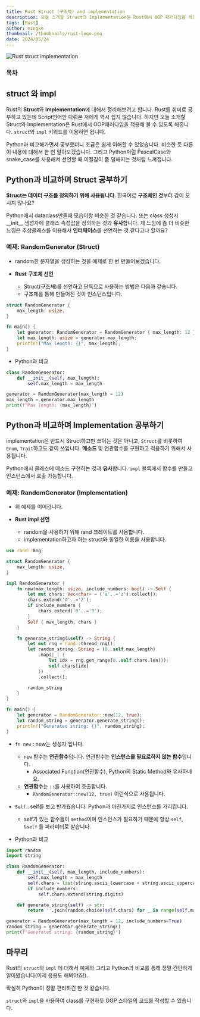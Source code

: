 ```yaml
---
title: Rust Struct (구조체) and implementation
description: 오늘 소개할 Struct와 Implementation은 Rust에서 OOP 패러다임을 적용해 볼 수 있도록 해줍니다. struct와 impl 키워드를 이용하면 됩니다.
tags: [Rust]
author: mingke
thumbnail: /thumbnails/rust-logo.png
date: 2024/05/24
---
```


<Image src="/thumbnails/rust-logo.png" alt="Rust struct implementation" />

### 목차

## struct 와 impl

Rust의 **Struct**와 **Implementation**에 대해서 정리해보려고 합니다. Rust를 취미로 공부하고 있는데 Script언어만 다뤄본 저에게 역시 쉽지 않습니다. 하지만 오늘 소개할 Struct와 Implementation은 Rust에서 OOP패러다임을 적용해 볼 수 있도록 해줍니다. `struct`와 `impl` 키워드를 이용하면 됩니다.

Python과 비교해가면서 공부했더니 조금은 쉽게 이해할 수 있었습니다. 비슷한 듯 다른 이 내용에 대해서 한 번 알아보겠습니다. 그리고 Python처럼 PascalCase와 snake_case를 사용해서 선언할 때 이질감이 좀 덜해지는 것처럼 느껴집니다.

## Python과 비교하며 Struct 공부하기

**Struct는 데이터 구조를 정의하기 위해 사용됩니다**. 한국어로 **구조체인 것**부터 감이 오시지 않나요?

Python에서 dataclass만들때 모습이랑 비슷한 것 같습니다. 또는 class 생성시 \_\_init\_\_ 생성자에 클래스 속성값을 정의하는 것과 **유사**합니다. 제 느낌에 좀 더 비슷한 느낌은 추상클래스를 이용해서 **인터페이스**를 선언하는 것 같다고나 할까요?

### 예제: RandomGenerator (Struct)

- random한 문자열을 생성하는 것을 예제로 한 번 만들어보겠습니다.

- **Rust** **구조체 선언**
  - Struct(구조체)를 선언하고 단독으로 사용하는 방법은 다음과 같습니다.
  - 구조체를 통해 만들어진 것이 인스턴스입니다.

```rust
struct RandomGenerator {
    max_length: usize,
}

fn main() {
    let generator: RandomGenerator = RandomGenerator { max_length: 12 };
    let max_length: usize = generator.max_length;
    println!("Max length: {}", max_length);
}
```

- Python과 비교

```python
class RandomGenerator:
    def __init__(self, max_length):
        self.max_length = max_length

generator = RandomGenerator(max_length = 12)
max_length = generator.max_length
print(f"Max length: {max_length}")
```

## Python과 비교하며 Implementation 공부하기

implementation은 반드시 Struct하고만 쓰이는 것은 아니고, `Struct`를 비롯하여 `Enum`, `Trait`하고도 같이 쓰입니다. **메소드** 및 연관함수를 구현하고 적용하기 위해서 사용됩니다.

Python에서 클래스에 메소드 구현하는 것과 **유사**합니다. `impl` 블록에서 함수를 만들고 인스턴스에서 호출 가능합니다.

### 예제: RandomGenerator (Implementation)

- 위 예제를 이어갑니다.

- **Rust impl 선언**
  - random을 사용하기 위해 rand 크레이트를 사용합니다.
  - implementation하고자 하는 struct와 동일한 이름을 사용합니다.

```rust
use rand::Rng;

struct RandomGenerator {
    max_length: usize,
}

impl RandomGenerator {
    fn new(max_length: usize, include_numbers: bool) -> Self {
        let mut chars: Vec<char> = ('a'..='z').collect();
        chars.extend('A'..='Z');
        if include_numbers {
            chars.extend('0'..='9');
        }
        Self { max_length, chars }
    }

    fn generate_string(&self) -> String {
        let mut rng = rand::thread_rng();
        let random_string: String = (0..self.max_length)
            .map(|_| {
                let idx = rng.gen_range(0..self.chars.len());
                self.chars[idx]
            })
            .collect();

        random_string
    }
}

fn main() {
    let generator = RandomGenerator::new(12, true);
    let random_string = generator.generate_string();
    println!("Generated string: {}", random_string);
}

```

- `fn new` : new는 생성자 입니다.
  - `new` 함수는 **연관함수**입니다. 연관함수는 **인스턴스를 필요로하지 않는 함수**입니다.
    - Associated Function(연관함수), Python의 Static Method와 유사하네요.
  - **연관함수**는 `::`를 사용하여 호출합니다.
    - `RandomGenerator::new(12, true)` 이런식으로 사용됩니다.
- `Self` : self를 보고 반가웠습니다. Python과 마찬가지로 인스턴스를 가리킵니다.

  - self가 있는 함수들이 `method`이며 인스턴스가 필요하기 때문에 항상 `self`, `&self` 를 파라미터로 받습니다.

- Python과 비교

```python
import random
import string

class RandomGenerator:
    def __init__(self, max_length, include_numbers):
        self.max_length = max_length
        self.chars = list(string.ascii_lowercase + string.ascii_uppercase)
        if include_numbers:
            self.chars.extend(string.digits)

    def generate_string(self) -> str:
        return ''.join(random.choice(self.chars) for _ in range(self.max_length))

generator = RandomGenerator(max_length = 12, include_numbers=True)
random_string = generator.generate_string()
print(f"Generated string: {random_string}")

```

## 마무리

Rust의 `struct`와 `impl` 에 대해서 예제와 그리고 Python과 비교를 통해 정말 간단하게 알아봤습니다(이제 응용도 해봐야죠!).

확실히 Python이 정말 편리하긴 한 것 같습니다.

`struct`와 `impl`을 사용하여 class를 구현하듯 OOP 스타일의 코드를 작성할 수 있습니다.

<Link url="https://chaechae.life/blog/rust-word-1" />
